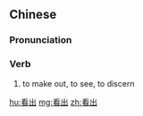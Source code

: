 ==Chinese==
{{zh-forms}}

===Pronunciation===
{{zh-pron
|m=kànchū
|c=hon3 ceot1
|cat=v
}}

===Verb===
{{zh-verb}}

# to make out, to see, to discern

[[hu:看出]]
[[mg:看出]]
[[zh:看出]]